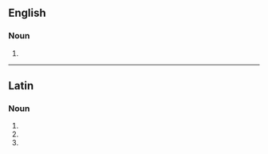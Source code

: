 ==English==

===Noun===
{{head|en|noun plural form}}

# {{plural of|pygidium|lang=en}}

----

==Latin==

===Noun===
{{la-noun-form|pygidia}}

# {{inflection of|pygidium||nom|p|lang=la}}
# {{inflection of|pygidium||acc|p|lang=la}}
# {{inflection of|pygidium||voc|p|lang=la}}